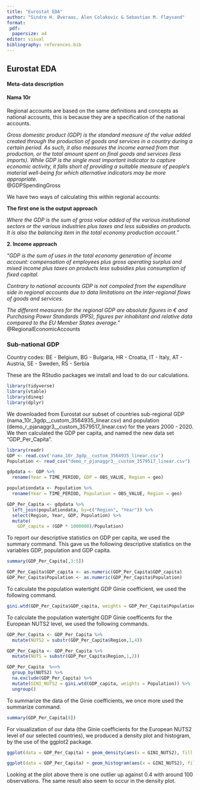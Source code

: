 ```yaml
---
title: "Eurostat EDA"
author: "Sindre H. Øveraas, Alen Colakovic & Sebastian M. Fløysand"
format: 
 pdf:
  papersize: a4
editor: visual
bibliography: references.bib
---
```


## Eurostat EDA

#### Meta-data description

#### Nama 10r

Regional accounts are based on the same definitions and concepts as national accounts, this is because they are a specification of the national accounts.

*Gross domestic product (GDP) is the standard measure of the value added created through the production of goods and services in a country during a certain period. As such, it also measures the income earned from that production, or the total amount spent on final goods and services (less imports). While GDP is the single most important indicator to capture economic activity, it falls short of providing a suitable measure of people's material well-being for which alternative indicators may be more appropriate.\
*\@GDPSpendingGross

We have two ways of calculating this within regional accounts:

**The first one is the output approach**

*Where the GDP is the sum of gross value added of the various institutional sectors or the various industries plus taxes and less subsidies on products. It is also the balancing item in the total economy production account."*

**2. Income approach**

*"GDP is the sum of uses in the total economy generation of income account: compensation of employees plus gross operating surplus and mixed income plus taxes on products less subsidies plus consumption of fixed capital.*

*Contrary to national accounts GDP is not compoled from the expenditure side in regional accounts due to data limitations on the inter-regional flows of goods and services.*

*The different measures for the regional GDP are absolute figures in € and Purchasing Power Standards (PPS), figures per inhabitant and relative data compared to the EU Member States average."* @RegionalEconomicAccounts

### Sub-national GDP

Country codes: BE - Belgium, BG - Bulgaria, HR - Croatia, IT - Italy, AT - Austria, SE - Sweden, RS - Serbia

These are the RStudio packages we install and load to do our calculations.

```r
library(tidyverse)
library(vtable)
library(dineq)
library(dplyr)
```

We downloaded from Eurostat our subset of countries sub-regional GDP (nama_10r_3gdp\_\_custom_3564935_linear.csv) and population (demo_r\_pjanaggr3\_\_custom_3579517_linear.csv) for the years 2000 - 2020.
We then calculated the GDP per capita, and named the new data set "GDP_Per_Capita".

```r
library(readr)
GDP <- read.csv('nama_10r_3gdp__custom_3564935_linear.csv')
Population <- read_csv("demo_r_pjanaggr3__custom_3579517_linear.csv")

gdpdata <- GDP %>%
  rename(Year = TIME_PERIOD, GDP = OBS_VALUE, Region = geo)

populationdata <- Population %>%
  rename(Year = TIME_PERIOD, Population = OBS_VALUE, Region = geo)

GDP_Per_Capita <- gdpdata %>%
  left_join(populationdata, by=c("Region", "Year")) %>%
  select(Region, Year, GDP, Population) %>%
  mutate(
    GDP_capita = (GDP * 1000000)/Population)
```

To report our descriptive statistics on GDP per capita, we used the summary command.
This gave us the following descriptive statistics on the variables GDP, population and GDP capita.

```r
summary(GDP_Per_Capita[,3:5])
```

```r
GDP_Per_Capita$GDP_capita <- as.numeric(GDP_Per_Capita$GDP_capita)
GDP_Per_Capita$Population <- as.numeric(GDP_Per_Capita$Population)
```

To calculate the population watertight GDP Ginie coefficient, we used the following command.

```r
gini.wtd(GDP_Per_Capita$GDP_capita, weights = GDP_Per_Capita$Population)
```

To calculate the population watertight GDP Ginie coefficents for the European NUTS2 level, we used the following commands.

```r
GDP_Per_Capita <- GDP_Per_Capita %>%  
  mutate(NUTS2 = substr(GDP_Per_Capita$Region,1,4))

GDP_Per_Capita <- GDP_Per_Capita %>%  
  mutate(NUTS = substr(GDP_Per_Capita$Region,1,2))

GDP_Per_Capita  %<>%
  group_by(NUTS2) %>%
  na.exclude(GDP_Per_Capita) %>%
  mutate(GINI_NUTS2 = gini.wtd(GDP_capita, weights = Population)) %>%
  ungroup()
```

To summarize the data of the Ginie coefficients, we once more used the summarize command.

```r
summary(GDP_Per_Capita[8])
```

For visualization of our data (the Ginie coefficients for the European NUTS2 level of our selected countries), we produced a density plot and histogram, by the use of the ggplot2 package.

```r
ggplot(data = GDP_Per_Capita) + geom_density(aes(x = GINI_NUTS2), fill = "maroon", col = "maroon", alpha = 0.2) + theme_bw()
```

```r
ggplot(data = GDP_Per_Capita) + geom_histogram(aes(x = GINI_NUTS2), fill = "maroon", col = "maroon", alpha = 0.2) + theme_bw()
```

Looking at the plot above there is one outlier up against 0.4 with around 100 observations.
The same result also seem to occur in the density plot.
